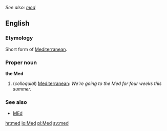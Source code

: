 ''See also: [[med]]''
==English==
===Etymology===
Short form of [[Mediterranean]].

===Proper noun===
'''the Med'''
#(''colloquial'') [[Mediterranean]]: ''We're going to the Med for four weeks this summer.''
===See also===
* [[MEd]]

[[hr:med]]
[[io:Med]]
[[pl:Med]]
[[sv:med]]